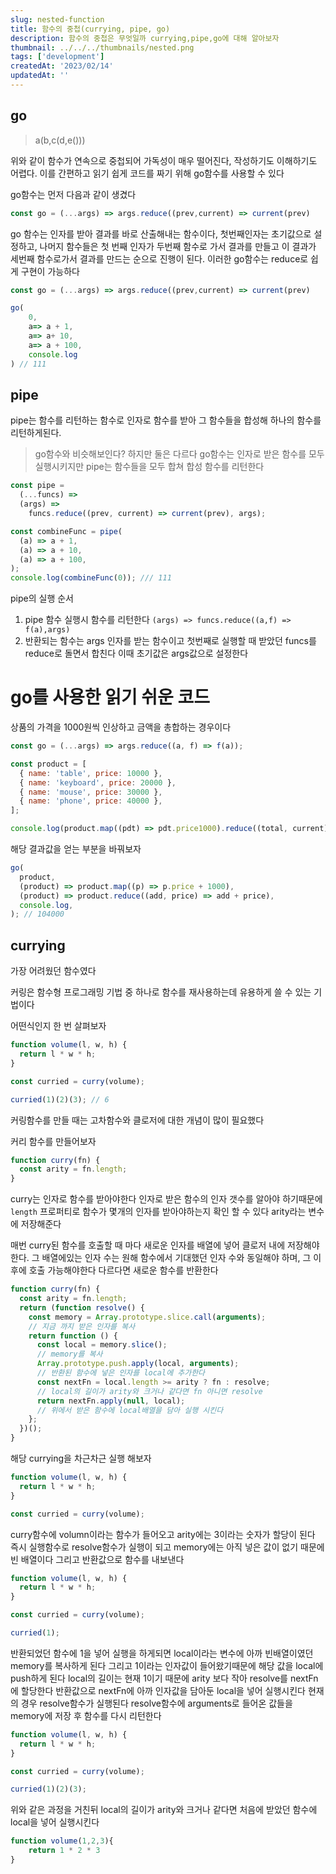 ```yaml
---
slug: nested-function
title: 함수의 중첩(currying, pipe, go)
description: 함수의 중첩은 무엇일까 currying,pipe,go에 대해 알아보자
thumbnail: ../../../thumbnails/nested.png
tags: ['development']
createdAt: '2023/02/14'
updatedAt: ''
---
```


## go

> a(b,c(d,e()))

위와 같이 함수가 연속으로 중첩되어 가독성이 매우 떨어진다, 작성하기도 이해하기도 어렵다.
이를 간편하고 읽기 쉽게 코드를 짜기 위해 go함수를 사용할 수 있다

go함수는 먼저 다음과 같이 생겼다

```js
const go = (...args) => args.reduce((prev,current) => current(prev)
```

go 함수는 인자를 받아 결과를 바로 산출해내는 함수이다,
첫번째인자는 초기값으로 설정하고, 나머지 함수들은 첫 번째 인자가 두번째 함수로 가서 결과를 만들고 이 결과가 세번째 함수로가서 결과를 만드는 순으로 진행이 된다. 이러한 go함수는 reduce로 쉽게 구현이 가능하다

```js
const go = (...args) => args.reduce((prev,current) => current(prev)

go(
	0,
	a=> a + 1,
	a=> a+ 10,
	a=> a + 100,
	console.log
) // 111
```

## pipe

pipe는 함수를 리턴하는 함수로 인자로 함수를 받아 그 함수들을 합성해 하나의 함수를 리턴하게된다.

> go함수와 비슷해보인다?
> 하지만 둘은 다르다
> go함수는 인자로 받은 함수를 모두 실행시키지만
> pipe는 함수들을 모두 합쳐 합성 함수를 리턴한다

```js
const pipe =
  (...funcs) =>
  (args) =>
    funcs.reduce((prev, current) => current(prev), args);

const combineFunc = pipe(
  (a) => a + 1,
  (a) => a + 10,
  (a) => a + 100,
);
console.log(combineFunc(0)); /// 111
```

pipe의 실행 순서

1. pipe 함수 실행시 함수를 리턴한다
   `(args) => funcs.reduce((a,f) => f(a),args)`
2. 반환되는 함수는 args 인자를 받는 함수이고 첫번째로 실행할 때 받았던 funcs를 reduce로 돌면서 합친다 이때 초기값은 args값으로 설정한다

# go를 사용한 읽기 쉬운 코드

상품의 가격을 1000원씩 인상하고 금액을 총합하는 경우이다

```js
const go = (...args) => args.reduce((a, f) => f(a));

const product = [
  { name: 'table', price: 10000 },
  { name: 'keyboard', price: 20000 },
  { name: 'mouse', price: 30000 },
  { name: 'phone', price: 40000 },
];

console.log(product.map((pdt) => pdt.price1000).reduce((total, current) => total + current));
```

해당 결과값을 얻는 부분을 바꿔보자

```js
go(
  product,
  (product) => product.map((p) => p.price + 1000),
  (product) => product.reduce((add, price) => add + price),
  console.log,
); // 104000
```

## currying

가장 어려웠던 함수였다

커링은 함수형 프로그래밍 기법 중 하나로 함수를 재사용하는데 유용하게 쓸 수 있는 기법이다

어떤식인지 한 번 살펴보자

```js
function volume(l, w, h) {
  return l * w * h;
}

const curried = curry(volume);

curried(1)(2)(3); // 6
```

커링함수를 만들 때는 고차함수와 클로저에 대한 개념이 많이 필요했다

커리 함수를 만들어보자

```js
function curry(fn) {
  const arity = fn.length;
}
```

curry는 인자로 함수를 받아야한다
인자로 받은 함수의 인자 갯수를 알아야 하기때문에
`length` 프로퍼티로 함수가 몇개의 인자를 받아야하는지 확인 할 수 있다
arity라는 변수에 저장해준다

매번 curry된 함수를 호출할 때 마다 새로운 인자를 배열에 넣어 클로저 내에 저장해야한다.
그 배열에있는 인자 수는 원해 함수에서 기대했던 인자 수와 동일해야 하며, 그 이후에 호출 가능해야한다
다르다면 새로운 함수를 반환한다

```js
function curry(fn) {
  const arity = fn.length;
  return (function resolve() {
    const memory = Array.prototype.slice.call(arguments);
    // 지금 까지 받은 인자를 복사
    return function () {
      const local = memory.slice();
      // memory를 복사
      Array.prototype.push.apply(local, arguments);
      // 반환된 함수에 넣은 인자를 local에 추가한다
      const nextFn = local.length >= arity ? fn : resolve;
      // local의 길이가 arity와 크거나 같다면 fn 아니면 resolve
      return nextFn.apply(null, local);
      // 위에서 받은 함수에 local배열을 담아 실행 시킨다
    };
  })();
}
```

해당 currying을 차근차근 실행 해보자

```js
function volume(l, w, h) {
  return l * w * h;
}

const curried = curry(volume);
```

curry함수에 volumn이라는 함수가 들어오고
arity에는 3이라는 숫자가 할당이 된다
즉시 실행함수로 resolve함수가 실행이 되고
memory에는 아직 넣은 값이 없기 때문에 빈 배열이다
그리고 반환값으로 함수를 내보낸다

```js
function volume(l, w, h) {
  return l * w * h;
}

const curried = curry(volume);

curried(1);
```

반환되었던 함수에 1을 넣어 실행을 하게되면
local이라는 변수에 아까 빈배열이였던 memory를 복사하게 된다
그리고 1이라는 인자값이 들어왔기때문에 해당 값을 local에 push하게 된다
local의 길이는 현재 1이기 때문에 arity 보다 작아 resolve를 nextFn에 할당한다
반환값으로 nextFn에 아까 인자값을 담아둔 local을 넣어 실행시킨다
현재의 경우 resolve함수가 실행된다
resolve함수에 arguments로 들어온 값들을 memory에 저장 후
함수를 다시 리턴한다

```js
function volume(l, w, h) {
  return l * w * h;
}

const curried = curry(volume);

curried(1)(2)(3);
```

위와 같은 과정을 거친뒤
local의 길이가 arity와 크거나 같다면 처음에 받았던 함수에 local을 넣어 실행시킨다

```js
function volume(1,2,3){
	return 1 * 2 * 3
}
```
